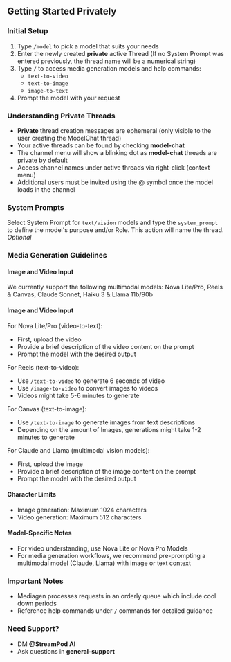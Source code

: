 ## Getting Started Privately

### Initial Setup

1. Type `/model` to pick a model that suits your needs
2. Enter the newly created **private** active Thread (If no System Prompt was entered previously, the thread name will be a numerical string)
3. Type `/` to access media generation models and help commands:
   - `text-to-video`
   - `text-to-image`
   - `image-to-text`
4. Prompt the model with your request

### Understanding Private Threads

- **Private** thread creation messages are ephemeral (only visible to the user creating the ModelChat thread)
- Your active threads can be found by checking **⁠model-chat**
- The channel menu will show a blinking dot as **⁠model-chat** threads are private by default
- Access channel names under active threads via right-click (context menu)
- Additional users must be invited using the @ symbol once the model loads in the channel

### System Prompts

Select System Prompt for `text/vision` models and type the `system_prompt` to define the model's purpose and/or Role. This action will name the thread. *Optional*

### Media Generation Guidelines

#### Image and Video Input

We currently support the following multimodal models: Nova Lite/Pro, Reels & Canvas, Claude Sonnet, Haiku 3 & Llama 11b/90b

#### Image and Video Input

For Nova Lite/Pro (video-to-text):

- First, upload the video
- Provide a brief description of the video content on the prompt
- Prompt the model with the desired output

For Reels (text-to-video):

- Use `/text-to-video` to generate 6 seconds of video
- Use `/image-to-video` to convert images to videos
- Videos might take 5-6 minutes to generate

For Canvas (text-to-image):

- Use `/text-to-image` to generate images from text descriptions
- Depending on the amount of Images, generations might take 1-2 minutes to generate

For Claude and Llama (multimodal vision models):

- First, upload the image
- Provide a brief description of the image content on the prompt
- Prompt the model with the desired output

#### Character Limits

- Image generation: Maximum 1024 characters
- Video generation: Maximum 512 characters

#### Model-Specific Notes

- For video understanding, use Nova Lite or Nova Pro Models
- For media generation workflows, we recommend pre-prompting a multimodal model (Claude, Llama) with image or text context

### Important Notes

- Mediagen processes requests in an orderly queue which include cool down periods 
- Reference help commands under `/` commands for detailed guidance

### Need Support?

- DM **@StreamPod AI**
- Ask questions in **⁠general-support**